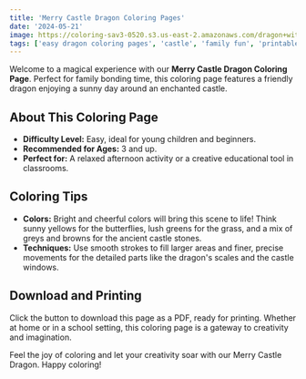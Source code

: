 ```yaml
---
title: 'Merry Castle Dragon Coloring Pages'
date: '2024-05-21'
image: https://coloring-sav3-0520.s3.us-east-2.amazonaws.com/dragon+with+butterfly+2.png
tags: ['easy dragon coloring pages', 'castle', 'family fun', 'printable']
---
```



Welcome to a magical experience with our **Merry Castle Dragon Coloring Page**. 
Perfect for family bonding time, this coloring page features a friendly dragon enjoying 
a sunny day around an enchanted castle.

<div style={{ marginTop: '20px' }}></div>

## **About This Coloring Page**

- **Difficulty Level:** Easy, ideal for young children and beginners.
- **Recommended for Ages:** 3 and up.
- **Perfect for:** A relaxed afternoon activity or a creative educational tool in classrooms.

<div style={{ marginTop: '20px' }}></div>

## **Coloring Tips**
- **Colors:** Bright and cheerful colors will bring this scene to life! Think sunny yellows for the butterflies, lush greens for the grass, and a mix of greys and browns for the ancient castle stones.
- **Techniques:** Use smooth strokes to fill larger areas and finer, precise movements for the detailed parts like the dragon's scales and the castle windows.

<div style={{ marginTop: '20px' }}></div>

## **Download and Printing**
Click the button to download this page as a PDF, ready for printing. Whether at home or in a school setting, this coloring page is a gateway to creativity and imagination.


<div style={{ marginTop: '20px' }}></div>

Feel the joy of coloring and let your creativity soar with our Merry 
Castle Dragon. Happy coloring!